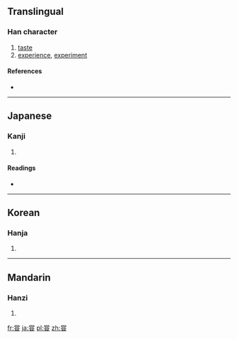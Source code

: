 {{also|嘗}}
==Translingual==

===Han character===
{{Han char|rn=99|rad=甘|as=08|sn=13|four=|canj=火月口廿一 (FBRTM)}}

# [[taste]]
# [[experience]], [[experiment]]

====References====
* {{Han ref|kx=0754.160|dkj=21659|dj=1161.090|hdz=42414.110|uh=751E|ud=29982}}

----

==Japanese==

===Kanji===
{{ja-kanji|grade=|rs=甘08}}

# {{defn|Japanese|sort=甘08}}

====Readings====
* {{ja-readings|on=[[しょう]] (shō), [[じょう]] (jō)|kun=[[なめる]] (nameru), [[こころみる]] (kokoromiru), [[かって]] (katte)|nanori=}}

----

==Korean==

===Hanja===
{{ko-hanja|hangeul=상|eumhun=|rv=sang|mr=sang|y=sang}}

# {{defn|Korean|sort=甘08}}

----

==Mandarin==

===Hanzi===
{{cmn-hanzi|pin=[[cháng]] ([[chang2]]), [[shēn]] ([[shen1]])|wg=ch'ang<sup>2</sup>, shen<sup>1</sup>}}

# {{defn|Mandarin|sort=甘08}}

[[fr:甞]]
[[ja:甞]]
[[pl:甞]]
[[zh:甞]]